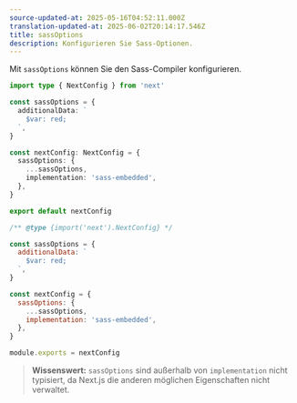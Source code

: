```yaml
---
source-updated-at: 2025-05-16T04:52:11.000Z
translation-updated-at: 2025-06-02T20:14:17.546Z
title: sassOptions
description: Konfigurieren Sie Sass-Optionen.
---
```


Mit `sassOptions` können Sie den Sass-Compiler konfigurieren.

```ts filename="next.config.ts" switcher
import type { NextConfig } from 'next'

const sassOptions = {
  additionalData: `
    $var: red;
  `,
}

const nextConfig: NextConfig = {
  sassOptions: {
    ...sassOptions,
    implementation: 'sass-embedded',
  },
}

export default nextConfig
```

```js filename="next.config.js" switcher
/** @type {import('next').NextConfig} */

const sassOptions = {
  additionalData: `
    $var: red;
  `,
}

const nextConfig = {
  sassOptions: {
    ...sassOptions,
    implementation: 'sass-embedded',
  },
}

module.exports = nextConfig
```

> **Wissenswert:** `sassOptions` sind außerhalb von `implementation` nicht typisiert, da Next.js die anderen möglichen Eigenschaften nicht verwaltet.